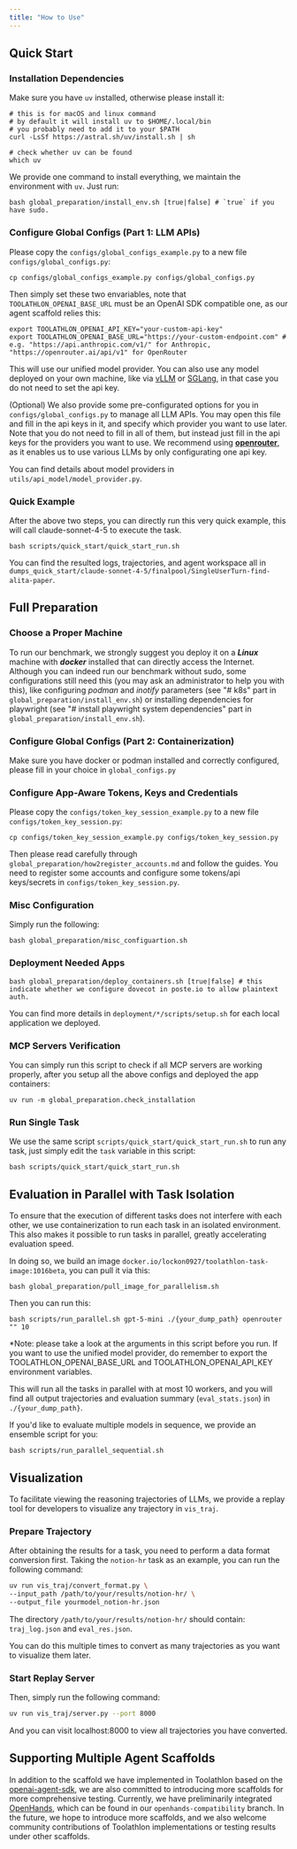 ```yaml
---
title: "How to Use"
---
```


## Quick Start

### Installation Dependencies

Make sure you have `uv` installed, otherwise please install it:

```
# this is for macOS and linux command
# by default it will install uv to $HOME/.local/bin
# you probably need to add it to your $PATH
curl -LsSf https://astral.sh/uv/install.sh | sh

# check whether uv can be found
which uv
```

We provide one command to install everything, we maintain the environment with `uv`. Just run:


```
bash global_preparation/install_env.sh [true|false] # `true` if you have sudo.
```

### Configure Global Configs (Part 1: LLM APIs)

Please copy the `configs/global_configs_example.py` to a new file `configs/global_configs.py`:

```
cp configs/global_configs_example.py configs/global_configs.py
```

Then simply set these two envariables, note that `TOOLATHLON_OPENAI_BASE_URL` must be an OpenAI SDK compatible one, as our agent scaffold relies this:

```
export TOOLATHLON_OPENAI_API_KEY="your-custom-api-key"
export TOOLATHLON_OPENAI_BASE_URL="https://your-custom-endpoint.com" # e.g. "https://api.anthropic.com/v1/" for Anthropic, "https://openrouter.ai/api/v1" for OpenRouter
```

This will use our unified model provider. You can also use any model deployed on your own machine, like via [vLLM](https://github.com/vllm-project/vllm) or [SGLang](https://github.com/sgl-project/sglang), in that case you do not need to set the api key.


(Optional) We also provide some pre-configurated options for you in `configs/global_configs.py` to manage all LLM APIs. You may open this file and fill in the api keys in it, and specify which provider you want to use later. Note that you do not need to fill in all of them, but instead just fill in the api keys for the providers you want to use. We recommend using [**openrouter**](https://openrouter.ai/), as it enables us to use various LLMs by only configurating one api key.


You can find details about model providers in `utils/api_model/model_provider.py`.

### Quick Example

After the above two steps, you can directly run this very quick example, this will call claude-sonnet-4-5 to execute the task.
<!-- We use *claude-4.5-haiku-1001* via **openrouter** in this example, so make sure you have configured it. -->

```
bash scripts/quick_start/quick_start_run.sh
```

You can find the resulted logs, trajectories, and agent workspace all in `dumps_quick_start/claude-sonnet-4-5/finalpool/SingleUserTurn-find-alita-paper`.

## Full Preparation

### Choose a Proper Machine

To run our benchmark, we strongly suggest you deploy it on a ***Linux*** machine with ***docker*** installed that can directly access the Internet. 
Although you can indeed run our benchmark without sudo, some configurations still need this (you may ask an administrator to help you with this), like configuring *podman* and *inotify* parameters (see "# k8s" part in `global_preparation/install_env.sh`) or installing dependencies for playwright (see "# install playwright system dependencies" part in `global_preparation/install_env.sh`).


### Configure Global Configs (Part 2: Containerization)

Make sure you have docker or podman installed and correctly configured, please fill in your choice in `global_configs.py`

### Configure App-Aware Tokens, Keys and Credentials

Please copy the `configs/token_key_session_example.py` to a new file `configs/token_key_session.py`:

```
cp configs/token_key_session_example.py configs/token_key_session.py
```

Then please read carefully through `global_preparation/how2register_accounts.md` and follow the guides. You need to register some accounts and configure some tokens/api keys/secrets in `configs/token_key_session.py`. 

### Misc Configuration

Simply run the following:
```
bash global_preparation/misc_configuartion.sh
```

### Deployment Needed Apps
```
bash global_preparation/deploy_containers.sh [true|false] # this indicate whether we configure dovecot in poste.io to allow plaintext auth.
```

You can find more details in `deployment/*/scripts/setup.sh` for each local application we deployed.

### MCP Servers Verification

You can simply run this script to check if all MCP servers are working properly, after you setup all the above configs and deployed the app containers:

```
uv run -m global_preparation.check_installation
```

### Run Single Task

We use the same script `scripts/quick_start/quick_start_run.sh` to run any task, just simply edit the `task` variable in this script:

```
bash scripts/quick_start/quick_start_run.sh
```

## Evaluation in Parallel with Task Isolation

To ensure that the execution of different tasks does not interfere with each other, we use containerization to run each task in an isolated environment. This also makes it possible to run tasks in parallel, greatly accelerating evaluation speed.

In doing so, we build an image `docker.io/lockon0927/toolathlon-task-image:1016beta`, you can pull it via this:

```
bash global_preparation/pull_image_for_parallelism.sh
```

Then you can run this:

```
bash scripts/run_parallel.sh gpt-5-mini ./{your_dump_path} openrouter "" 10
```
*Note: please take a look at the arguments in this script before you run. If you want to use the unified model provider, do remember to export the TOOLATHLON_OPENAI_BASE_URL and TOOLATHLON_OPENAI_API_KEY environment variables.

This will run all the tasks in parallel with at most 10 workers, and you will find all output trajectories and evaluation summary (`eval_stats.json`) in `./{your_dump_path}`.

If you'd like to evaluate multiple models in sequence, we provide an ensemble script for you:

```
bash scripts/run_parallel_sequential.sh
```

## Visualization
To facilitate viewing the reasoning trajectories of LLMs, we provide a replay tool for developers to visualize any trajectory in `vis_traj`.
### Prepare Trajectory
After obtaining the results for a task, you need to perform a data format conversion first. Taking the `notion-hr` task as an example, you can run the following command:

```bash
uv run vis_traj/convert_format.py \
--input_path /path/to/your/results/notion-hr/ \
--output_file yourmodel_notion-hr.json
```

The directory `/path/to/your/results/notion-hr/` should contain: `traj_log.json` and `eval_res.json`.

You can do this multiple times to convert as many trajectories as you want to visualize them later.

### Start Replay Server
Then, simply run the following command:

```bash
uv run vis_traj/server.py --port 8000
```

And you can visit localhost:8000 to view all trajectories you have converted.

## Supporting Multiple Agent Scaffolds  
In addition to the scaffold we have implemented in Toolathlon based on the [openai-agent-sdk](https://github.com/openai/openai-agents-python), we are also committed to introducing more scaffolds for more comprehensive testing. Currently, we have preliminarily integrated [OpenHands](https://github.com/All-Hands-AI/OpenHands), which can be found in our `openhands-compatibility` branch. In the future, we hope to introduce more scaffolds, and we also welcome community contributions of Toolathlon implementations or testing results under other scaffolds.
